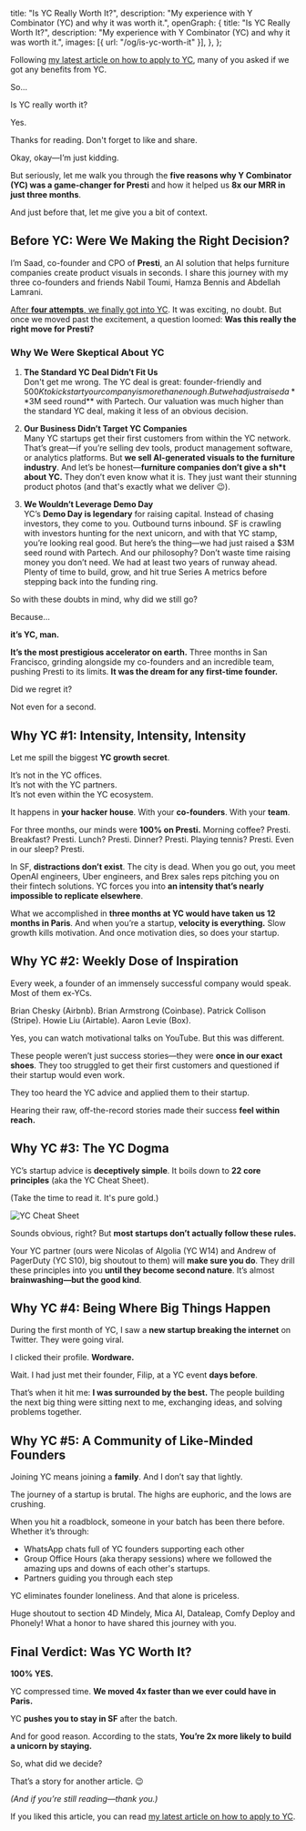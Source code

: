   title: "Is YC Really Worth It?",
  description: "My experience with Y Combinator (YC) and why it was worth it.",
  openGraph: {
    title: "Is YC Really Worth It?",
    description:
      "My experience with Y Combinator (YC) and why it was worth it.",
    images: [{ url: "/og/is-yc-worth-it" }],
  },
};

Following [my latest article on how to apply to YC](https://www.saadbencherif.com/2024/getting-into-yc-isnt-hard-or-is-it), many of you asked if we got any benefits from YC.

So...

Is YC really worth it?

Yes.

Thanks for reading. Don't forget to like and share.

Okay, okay—I’m just kidding.

But seriously, let me walk you through the **five reasons why Y Combinator (YC) was a game-changer for Presti** and how it helped us **8x our MRR in just three months**.

And just before that, let me give you a bit of context.

## Before YC: Were We Making the Right Decision?

I’m Saad, co-founder and CPO of **Presti**, an AI solution that helps furniture companies create product visuals in seconds. I share this journey with my three co-founders and friends Nabil Toumi, Hamza Bennis and Abdellah Lamrani.

[After **four attempts**, we finally got into YC](https://www.saadbencherif.com/2024/getting-into-yc-isnt-hard-or-is-it). It was exciting, no doubt. But once we moved past the excitement, a question loomed: **Was this really the right move for Presti?**

### Why We Were Skeptical About YC

1. **The Standard YC Deal Didn’t Fit Us**  
   Don't get me wrong. The YC deal is great: founder-friendly and $500K to kickstart your company is more than enough. But we had just raised a **$3M seed round** with Partech. Our valuation was much higher than the standard YC deal, making it less of an obvious decision.

2. **Our Business Didn’t Target YC Companies**  
   Many YC startups get their first customers from within the YC network. That’s great—if you’re selling dev tools, product management software, or analytics platforms. But **we sell AI-generated visuals to the furniture industry**. And let’s be honest—**furniture companies don’t give a sh\*t about YC.** They don’t even know what it is. They just want their stunning product photos (and that's exactly what we deliver 😉).

3. **We Wouldn’t Leverage Demo Day**  
   YC’s **Demo Day is legendary** for raising capital.
   Instead of chasing investors, they come to you. Outbound turns inbound.
   SF is crawling with investors hunting for the next unicorn, and with that YC stamp, you’re looking real good. But here’s the thing—we had just raised a $3M seed round with Partech. And our philosophy? Don’t waste time raising money you don’t need.
   We had at least two years of runway ahead. Plenty of time to build, grow, and hit true Series A metrics before stepping back into the funding ring.

So with these doubts in mind, why did we still go?

Because…

**it’s YC, man.**

**It’s the most prestigious accelerator on earth.** Three months in San Francisco, grinding alongside my co-founders and an incredible team, pushing Presti to its limits. **It was the dream for any first-time founder.**

Did we regret it?

Not even for a second.

## Why YC #1: Intensity, Intensity, Intensity

Let me spill the biggest **YC growth secret**.

It’s not in the YC offices.  
It’s not with the YC partners.  
It’s not even within the YC ecosystem.

It happens in **your hacker house**. With your **co-founders**. With your **team**.

<Tweet id="1814156691610718496" />

For three months, our minds were **100% on Presti.** Morning coffee? Presti. Breakfast? Presti. Lunch? Presti. Dinner? Presti. Playing tennis? Presti. Even in our sleep? Presti.

In SF, **distractions don’t exist**. The city is dead. When you go out, you meet OpenAI engineers, Uber engineers, and Brex sales reps pitching you on their fintech solutions. YC forces you into **an intensity that’s nearly impossible to replicate elsewhere**.

<Tweet id="1832661993544974746" />

What we accomplished in **three months at YC would have taken us 12 months in Paris**. And when you’re a startup, **velocity is everything.** Slow growth kills motivation. And once motivation dies, so does your startup.

## Why YC #2: Weekly Dose of Inspiration

Every week, a founder of an immensely successful company would speak. Most of them ex-YCs.

Brian Chesky (Airbnb). Brian Armstrong (Coinbase). Patrick Collison (Stripe). Howie Liu (Airtable). Aaron Levie (Box).

Yes, you can watch motivational talks on YouTube. But this was different.

These people weren’t just success stories—they were **once in our exact shoes**. They too struggled to get their first customers and questioned if their startup would even work.

They too heard the YC advice and applied them to their startup.

Hearing their raw, off-the-record stories made their success **feel within reach.**

## Why YC #3: The YC Dogma

YC’s startup advice is **deceptively simple**. It boils down to **22 core principles** (aka the YC Cheat Sheet).

(Take the time to read it. It's pure gold.)

<Image
  alt="YC Cheat Sheet"
  src="/images/is-yc-worth-it/yc-cheat-sheet.jpeg"
  caption="The YC Cheat Sheet"
/>

Sounds obvious, right? But **most startups don’t actually follow these rules.**

Your YC partner (ours were Nicolas of Algolia (YC W14) and Andrew of PagerDuty (YC S10), big shoutout to them) will **make sure you do**. They drill these principles into you **until they become second nature**. It’s almost **brainwashing—but the good kind**.

## Why YC #4: Being Where Big Things Happen

During the first month of YC, I saw a **new startup breaking the internet** on Twitter. They were going viral.

I clicked their profile. **Wordware.**

Wait. I had just met their founder, Filip, at a YC event **days before**.

<Tweet
  id="1822187239117308264"
  caption="They even invented the HRR: $4K hourly recurring revenue"
/>

That’s when it hit me: **I was surrounded by the best.** The people building the next big thing were sitting next to me, exchanging ideas, and solving problems together.

## Why YC #5: A Community of Like-Minded Founders

Joining YC means joining a **family**. And I don’t say that lightly.

The journey of a startup is brutal. The highs are euphoric, and the lows are crushing.

When you hit a roadblock, someone in your batch has been there before. Whether it’s through:

- WhatsApp chats full of YC founders supporting each other
- Group Office Hours (aka therapy sessions) where we followed the amazing ups and downs of each other's startups.
- Partners guiding you through each step

YC eliminates founder loneliness. And that alone is priceless.

Huge shoutout to section 4D Mindely, Mica AI, Dataleap, Comfy Deploy and Phonely! What a honor to have shared this journey with you.

## Final Verdict: Was YC Worth It?

**100% YES.**

YC compressed time. **We moved 4x faster than we ever could have in Paris.**

YC **pushes you to stay in SF** after the batch.

And for good reason. According to the stats, **You’re 2x more likely to build a unicorn by staying.**

So, what did we decide?

That’s a story for another article. 😉

_(And if you’re still reading—thank you.)_

If you liked this article, you can read [my latest article on how to apply to YC](https://www.saadbencherif.com/2024/getting-into-yc-isnt-hard-or-is-it).
